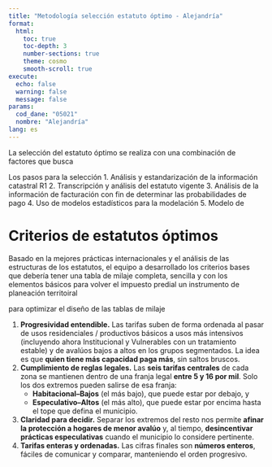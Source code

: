 ```yaml
---
title: "Metodología selección estatuto óptimo - Alejandría"
format: 
  html:
    toc: true
    toc-depth: 3
    number-sections: true
    theme: cosmo
    smooth-scroll: true
execute:
  echo: false
  warning: false
  message: false
params:
  cod_dane: "05021"
  nombre: "Alejandría"
lang: es
---
```


La selección del estatuto óptimo se realiza con una combinación de factores que busca 


Los pasos para la selección 
1. Análisis y estandarización de la información catastral R1
2. Transcripción y análisis del estatuto vigente
3. Análisis de la información de facturación con fin de determinar las probabilidades de pago 
4. Uso de modelos estadísticos para la modelación 
5. Modelo de

# Criterios de estatutos óptimos

Basado en la mejores prácticas internacionales y el análisis de las estructuras de los estatutos, el equipo a desarrollado los criterios bases que debería tener una tabla de milaje completa, sencilla y con los elementos básicos para volver el impuesto predial un instrumento de planeación territoiral

para optimizar el diseño de las tablas de milaje

1. **Progresividad entendible.** Las tarifas suben de forma ordenada al pasar de usos residenciales / productivos básicos a usos más intensivos (incluyendo ahora Institucional y Vulnerables con un tratamiento estable) y de avalúos bajos a altos en los grupos segmentados. La idea es que **quien tiene más capacidad paga más**, sin saltos bruscos.
2. **Cumplimiento de reglas legales.** Las **seis tarifas centrales** de cada zona se mantienen dentro de una franja legal **entre 5 y 16 por mil**. Solo los dos extremos pueden salirse de esa franja: 
   - **Habitacional–Bajos** (el más bajo), que puede estar por debajo, y
   - **Especulativo–Altos** (el más alto), que puede estar por encima hasta el tope que defina el municipio.
3. **Claridad para decidir.** Separar los extremos del resto nos permite **afinar la protección a hogares de menor avalúo** y, al tiempo, **desincentivar prácticas especulativas** cuando el municipio lo considere pertinente.
4. **Tarifas enteras y ordenadas.** Las cifras finales son **números enteros**, fáciles de comunicar y comparar, manteniendo el orden progresivo.
